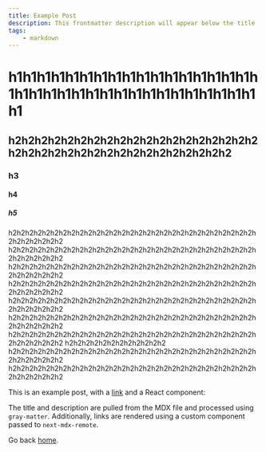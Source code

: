 ```yaml
---
title: Example Post
description: This frontmatter description will appear below the title
tags:
    - markdown
---
```


# h1h1h1h1h1h1h1h1h1h1h1h1h1h1h1h1h1h1h1h1h1h1h1h1h1h1h1h1h1h1h1h1h1h1h1h1

## h2h2h2h2h2h2h2h2h2h2h2h2h2h2h2h2h2h2h2h2h2h2h2h2h2h2h2h2h2h2h2h2h2h2h2h2

### h3

#### h4

##### h5

h2h2h2h2h2h2h2h2h2h2h2h2h2h2h2h2h2h2h2h2h2h2h2h2h2h2h2h2h2h2h2h2h2h2h2h2
h2h2h2h2h2h2h2h2h2h2h2h2h2h2h2h2h2h2h2h2h2h2h2h2h2h2h2h2h2h2h2h2h2h2h2h2
h2h2h2h2h2h2h2h2h2h2h2h2h2h2h2h2h2h2h2h2h2h2h2h2h2h2h2h2h2h2h2h2h2h2h2h2
h2h2h2h2h2h2h2h2h2h2h2h2h2h2h2h2h2h2h2h2h2h2h2h2h2h2h2h2h2h2h2h2h2h2h2h2
h2h2h2h2h2h2h2h2h2h2h2h2h2h2h2h2h2h2h2h2h2h2h2h2h2h2h2h2h2h2h2h2h2h2h2h2
h2h2h2h2h2h2h2h2h2h2h2h2h2h2h2h2h2h2h2h2h2h2h2h2h2h2h2h2h2h2h2h2h2h2h2h2
h2h2h2h2h2h2h2h2h2h2h2h2h2h2h2h2h2h2h2h2h2h2h2h2h2h2h2h2h2h2h2h2h2h2h2h2
h2h2h2h2h2h2h2h2h2h2h2h2
h2h2h2h2h2h2h2h2h2h2h2h2h2h2h2h2h2h2h2h2h2h2h2h2h2h2h2h2h2h2h2h2h2h2h2h2
h2h2h2h2h2h2h2h2h2h2h2h2h2h2h2h2h2h2h2h2h2h2h2h2h2h2h2h2h2h2h2h2h2h2h2h2

This is an example post, with a [link](https://nextjs.org) and a React component:

The title and description are pulled from the MDX file and processed using `gray-matter`. Additionally, links are rendered using a custom component passed to `next-mdx-remote`.

Go back [home](/).
